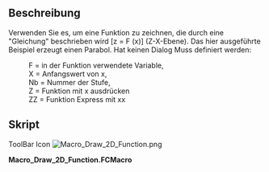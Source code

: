 <languages/>
{{Macro/de
|Name=Draw 2D Function
|Translate=Draw 2D Function
|Icon=Macro_Draw_2D_Function.png
|Description=Zeichnen Sie eine durch eine "Gleichung" beschriebene Funktion [z = F (x)] (Z-X-Ebene).
|Author=unknown
|Version=1.0
|Date=2011-08-01
|FCVersion=All
|Download=[https://www.freecadweb.org/wiki/images/3/36/Macro_Draw_2D_Function.png ToolBar Icon]
}}

==Beschreibung==
Verwenden Sie es, um eine Funktion zu zeichnen, die durch eine "Gleichung" beschrieben wird [z = F (x)] (Z-X-Ebene). Das hier ausgeführte Beispiel erzeugt einen Parabol.
Hat keinen Dialog Muss definiert werden:
:F = in der Funktion verwendete Variable,
:X = Anfangswert von x,
:Nb = Nummer der Stufe,
:Z = Funktion mit x ausdrücken
:ZZ = Funktion Express mit xx

<span id="Script"></span>
==Skript==

ToolBar Icon [[Image:Macro_Draw_2D_Function.png]]

'''Macro_Draw_2D_Function.FCMacro'''

{{MacroCode|code=

# F = variable used in the function,
# X = initial value of x,
# Nb = Number of step,
# Z = function express with x
# ZZ = function express with xx

import FreeCAD, FreeCADGui, Part
import math
F=800
X=-500
Nb=10
Step=1000/Nb
Y=0
for I in range(Nb):
	XX=X+Step 
 	Z=X*X/(4*F)
 	ZZ=XX*XX/(4*F)
 	if I==0:
 		print( "Le test est vrai !")
 		nomme=Part.makeLine((X,Y,Z),(XX,Y,ZZ))
 		WWire=Part.Wire([nomme])
 	else :
 		print( "Le test est 2 !")
 		nomme=Part.makeLine((X,Y,Z),(XX,Y,ZZ))		
 		WWire=Part.Wire([WWire,nomme])
 	X=XX 
 
Part.show(WWire)

}}